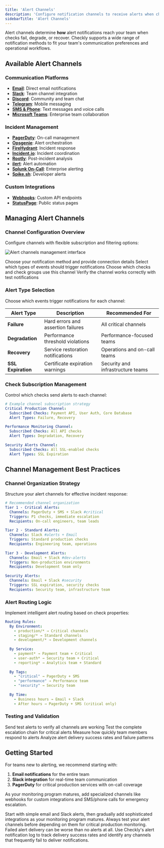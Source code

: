 ```yaml
---
title: 'Alert Channels'
description: 'Configure notification channels to receive alerts when checks fail, degrade, or recover. Choose from email, Slack, webhooks, PagerDuty, SMS, and custom integrations.'
sidebarTitle: 'Alert Channels'
---
```


Alert channels determine **how** alert notifications reach your team when checks fail, degrade, or recover. Checkly supports a wide range of notification methods to fit your team's communication preferences and operational workflows.

## Available Alert Channels

### Communication Platforms
- [**Email**](/docs/integrations/alerts/email): Direct email notifications
- [**Slack**](/docs/integrations/alerts/slack): Team channel integration  
- [**Discord**](/docs/integrations/alerts/discord): Community and team chat
- [**Telegram**](/docs/integrations/alerts/telegram): Mobile messaging
- [**SMS & Phone**](/docs/integrations/alerts/sms): Text messages and voice calls
- [**Microsoft Teams**](/docs/integrations/alerts/msteams): Enterprise team collaboration

### Incident Management
- [**PagerDuty**](/docs/integrations/alerts/pagerduty): On-call management
- [**Opsgenie**](/docs/integrations/alerts/opsgenie): Alert orchestration
- [**FireHydrant**](/docs/integrations/alerts/firehydrant): Incident response
- [**Incident.io**](/docs/integrations/alerts/incidentio): Incident coordination
- [**Rootly**](/docs/integrations/alerts/rootly): Post-incident analysis
- [**ilert**](/docs/integrations/alerts/ilert): Alert automation
- [**Splunk On-Call**](/docs/integrations/alerts/splunk_on_call): Enterprise alerting
- [**Spike.sh**](/docs/integrations/alerts/spike): Developer alerts

### Custom Integrations
- [**Webhooks**](/docs/integrations/alerts/webhooks): Custom API endpoints
- [**StatusPage**](/docs/integrations/alerts/statuspage): Public status pages

## Managing Alert Channels

### Channel Configuration Overview

Configure channels with flexible subscription and filtering options:

![Alert channels management interface](/images/docs/images/alerting/alert-channels.png)

<Steps>
<Step title="Create Alert Channel">
Choose your notification method and provide connection details
</Step>

<Step title="Configure Alert Types">
Select which types of events should trigger notifications
</Step>

<Step title="Subscribe Checks">
Choose which checks and check groups use this channel
</Step>

<Step title="Test Integration">
Verify the channel works correctly with test notifications
</Step>
</Steps>

### Alert Type Selection

Choose which events trigger notifications for each channel:

| Alert Type | Description | Recommended For |
|------------|-------------|------------------|
| **Failure** | Hard errors and assertion failures | All critical channels |
| **Degradation** | Performance threshold violations | Performance-focused teams |
| **Recovery** | Service restoration notifications | Operations and on-call teams |
| **SSL Expiration** | Certificate expiration warnings | Security and infrastructure teams |

### Check Subscription Management

Control which checks send alerts to each channel:

```yaml
# Example channel subscription strategy
Critical Production Channel:
  Subscribed Checks: Payment API, User Auth, Core Database
  Alert Types: Failure, Recovery
  
Performance Monitoring Channel:
  Subscribed Checks: All API checks
  Alert Types: Degradation, Recovery
  
Security Alerts Channel:
  Subscribed Checks: All SSL-enabled checks
  Alert Types: SSL Expiration
```

## Channel Management Best Practices

### Channel Organization Strategy

Structure your alert channels for effective incident response:

```yaml
# Recommended channel organization
Tier 1 - Critical Alerts:
  Channels: PagerDuty + SMS + Slack #critical
  Triggers: P1 checks, immediate escalation
  Recipients: On-call engineers, team leads
  
Tier 2 - Standard Alerts:  
  Channels: Slack #alerts + Email
  Triggers: Standard production checks
  Recipients: Engineering team, operations
  
Tier 3 - Development Alerts:
  Channels: Email + Slack #dev-alerts
  Triggers: Non-production environments
  Recipients: Development team only
  
Security Alerts:
  Channels: Email + Slack #security
  Triggers: SSL expiration, security checks
  Recipients: Security team, infrastructure team
```

### Alert Routing Logic

Implement intelligent alert routing based on check properties:

```yaml
Routing Rules:
  By Environment:
    - production/* → Critical channels
    - staging/* → Standard channels  
    - development/* → Development channels
    
  By Service:
    - payment* → Payment team + Critical
    - user-auth* → Security team + Critical
    - reporting* → Analytics team + Standard
    
  By Tags:
    - "critical" → PagerDuty + SMS
    - "performance" → Performance team
    - "security" → Security team
    
  By Time:
    - Business hours → Email + Slack
    - After hours → PagerDuty + SMS (critical only)
```

### Testing and Validation

<Steps>
<Step title="Monthly Channel Tests">
Send test alerts to verify all channels are working
</Step>

<Step title="Escalation Path Validation">
Test the complete escalation chain for critical alerts
</Step>

<Step title="Response Time Measurement">
Measure how quickly team members respond to alerts
</Step>

<Step title="Channel Performance Review">
Analyze alert delivery success rates and failure patterns
</Step>
</Steps>

## Getting Started

For teams new to alerting, we recommend starting with:

1. **Email notifications** for the entire team
2. **Slack integration** for real-time team communication
3. **PagerDuty** for critical production services with on-call coverage

As your monitoring program matures, add specialized channels like webhooks for custom integrations and SMS/phone calls for emergency escalation.

<Note>
Start with simple email and Slack alerts, then gradually add sophisticated integrations as your monitoring program matures.
</Note>

<Warning>
Always test your alert channels before depending on them for critical production monitoring. Failed alert delivery can be worse than no alerts at all.
</Warning>

<Tip>
Use Checkly's alert notification log to track delivery success rates and identify any channels that frequently fail to deliver notifications.
</Tip>